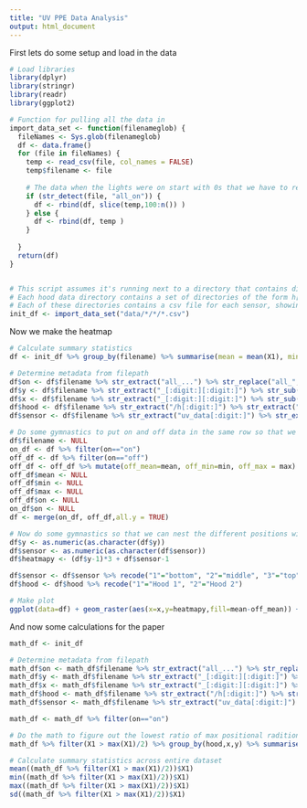 ```yaml
---
title: "UV PPE Data Analysis"
output: html_document
---
```


First lets do some setup and load in the data

```r
# Load libraries
library(dplyr)
library(stringr)
library(readr)
library(ggplot2)

# Function for pulling all the data in
import_data_set <- function(filenameglob) {
  fileNames <- Sys.glob(filenameglob)
  df <- data.frame()
  for (file in fileNames) {
    temp <- read_csv(file, col_names = FALSE)
    temp$filename <- file
    
    # The data when the lights were on start with 0s that we have to remove
    if (str_detect(file, "all_on")) {
      df <- rbind(df, slice(temp,100:n()) )  
    } else {
      df <- rbind(df, temp )
    }
    
  }
  return(df)
}


# This script assumes it's running next to a directory that contains directories containing data for each hood
# Each hood data directory contains a set of directories of the form h[hood number]_[x_coordinate][y_coordinate]_all_[on/off, indicating whether UV lights were on or off]
# Each of these directories contains a csv file for each sensor, showing its voltage over a series of time points
init_df <- import_data_set("data/*/*/*.csv")

```

Now we make the heatmap

```r
# Calculate summary statistics
df <- init_df %>% group_by(filename) %>% summarise(mean = mean(X1), min=min(X1), max=max(X1))

# Determine metadata from filepath
df$on <- df$filename %>% str_extract("all_...") %>% str_replace("all_", "") %>% str_replace("/","")
df$y <- df$filename %>% str_extract("_[:digit:][:digit:]") %>% str_sub(3,3)
df$x <- df$filename %>% str_extract("_[:digit:][:digit:]") %>% str_sub(2,2)
df$hood <- df$filename %>% str_extract("/h[:digit:]") %>% str_extract("[:digit:]")
df$sensor <- df$filename %>% str_extract("uv_data[:digit:]") %>% str_extract("[:digit:]")

# Do some gymnastics to put on and off data in the same row so that we can easily subtract out the off data (since we assume that's the baseline voltage that is not due to the UV lights)
df$filename <- NULL
on_df <- df %>% filter(on=="on")
off_df <- df %>% filter(on=="off")
off_df <- off_df %>% mutate(off_mean=mean, off_min=min, off_max = max)
off_df$mean <- NULL
off_df$min <- NULL
off_df$max <- NULL
off_df$on <- NULL
on_df$on <- NULL
df <- merge(on_df, off_df,all.y = TRUE)

# Now do some gymnastics so that we can nest the different positions within the heatmap
df$y <- as.numeric(as.character(df$y))
df$sensor <- as.numeric(as.character(df$sensor))
df$heatmapy <- (df$y-1)*3 + df$sensor-1

df$sensor <- df$sensor %>% recode("1"="bottom", "2"="middle", "3"="top")
df$hood <- df$hood %>% recode("1"="Hood 1", "2"="Hood 2")

# Make plot
ggplot(data=df) + geom_raster(aes(x=x,y=heatmapy,fill=mean-off_mean)) + theme_classic() + scale_fill_continuous("Mean voltage", type = "viridis")  + geom_vline(xintercept = 1.5) + geom_vline(xintercept = 2.5) + geom_hline(yintercept = 5.48) + geom_hline(yintercept = 2.48)  + facet_wrap(~hood) + theme(axis.title = element_blank(), axis.text = element_blank(), axis.ticks = element_blank(), axis.line = element_blank())

```

And now some calculations for the paper

```r

math_df <- init_df 

# Determine metadata from filepath
math_df$on <- math_df$filename %>% str_extract("all_...") %>% str_replace("all_", "") %>% str_replace("/","")
math_df$y <- math_df$filename %>% str_extract("_[:digit:][:digit:]") %>% str_sub(3,3)
math_df$x <- math_df$filename %>% str_extract("_[:digit:][:digit:]") %>% str_sub(2,2)
math_df$hood <- math_df$filename %>% str_extract("/h[:digit:]") %>% str_extract("[:digit:]")
math_df$sensor <- math_df$filename %>% str_extract("uv_data[:digit:]") %>% str_extract("[:digit:]")

math_df <- math_df %>% filter(on=="on")

# Do the math to figure out the lowest ratio of max positional radition to lowest.
math_df %>% filter(X1 > max(X1)/2) %>% group_by(hood,x,y) %>% summarise(median=median(X1)) %>% group_by(hood) %>% summarise(max(median)/min(median))

# Calculate summary statistics across entire dataset
mean((math_df %>% filter(X1 > max(X1)/2))$X1)
min((math_df %>% filter(X1 > max(X1)/2))$X1)
max((math_df %>% filter(X1 > max(X1)/2))$X1)
sd((math_df %>% filter(X1 > max(X1)/2))$X1)
```

